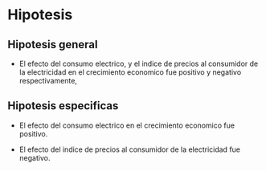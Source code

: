 # Hipotesis 

<!-- 1 pagina -->
<!-- Respuesta anticipada: comportamiento de las variables --> 

## Hipotesis general 

- El efecto del consumo electrico, y el indice de precios al consumidor de la electricidad en el crecimiento economico fue positivo y negativo respectivamente,

## Hipotesis especificas

- El efecto del consumo electrico en el crecimiento economico fue positivo.

- El efecto del indice de precios al consumidor de la electricidad fue negativo.